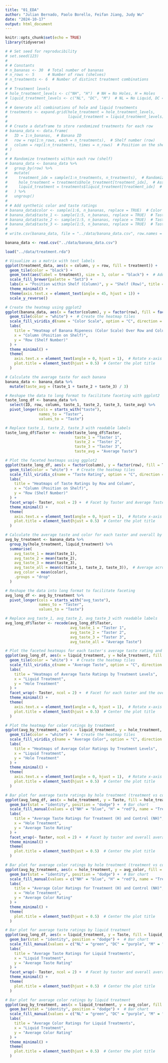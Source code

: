 ```yaml
---
title: "01_EDA"
author: "Julian Bernado, Paolo Borello, Feifan Jiang, Judy Wu"
date: "2024-10-17"
output: html_document
---
```


```r
knitr::opts_chunk$set(echo = TRUE)
library(tidyverse)
```

```r
# # Set seed for reproducibility
# set.seed(123)
# 
# # Constants
# n_bananas <- 30  # Total number of bananas
# n_rows <- 5      # Number of rows (shelves)
# n_treatments <- 6  # Number of distinct treatment combinations
# 
# # Treatment levels
# hole_treatment_levels <- c("NH", "H")  # NH = No Holes, H = Holes
# liquid_treatment_levels <- c("NL", "DC", "M")  # NL = No Liquid, DC = Diet Coke, M = Milk
# 
# # Generate all combinations of hole and liquid treatments
# treatments <- expand.grid(hole_treatment = hole_treatment_levels, 
#                           liquid_treatment = liquid_treatment_levels)
# 
# # Create a dataframe to store randomized treatments for each row
# banana_data <- data.frame(
#   ID = 1:n_bananas,  # Banana ID
#   row = rep(1:n_rows, each = n_treatments),  # Shelf number (row)
#   column = rep(1:n_treatments, times = n_rows)  # Position on the shelf (column)
# )
# 
# # Randomize treatments within each row (shelf)
# banana_data <- banana_data %>%
#   group_by(row) %>%
#   mutate(
#     treatment_idx = sample(1:n_treatments, n_treatments),  # Randomize treatment indices within each row
#     hole_treatment = treatments$hole_treatment[treatment_idx],  # Assign randomized hole treatment
#     liquid_treatment = treatments$liquid_treatment[treatment_idx]  # Assign randomized liquid treatment
#   ) %>%
#   ungroup()
# 
# # Add synthetic color and taste ratings
# banana_data$color <- sample(1:6, n_bananas, replace = TRUE)  # Color scale: 1 (greenest) to 6 (darkest)
# banana_data$taste_1 <- sample(1:5, n_bananas, replace = TRUE)  # Taste rating from tester 1
# banana_data$taste_2 <- sample(1:5, n_bananas, replace = TRUE)  # Taste rating from tester 2
# banana_data$taste_3 <- sample(1:5, n_bananas, replace = TRUE)  # Taste rating from tester 3
# 
# write.csv(banana_data, file = "../data/banana_data.csv", row.names = FALSE)

banana_data <- read.csv("../data/banana_data.csv")
```


```r
load("../data/treatment.rda")

# Visualize as a matrix with text labels
ggplot(treatment_data, aes(x = column, y = row, fill = treatment)) +
  geom_tile(color = "black") +
  geom_text(aes(label = treatment), size = 3, color = "black") +  # Add treatment text
  scale_fill_brewer(palette = "Set3") +
  labs(x = "Position within Shelf (Column)", y = "Shelf (Row)", title = "Randomized Treatment Assignment with Labels") +
  theme_minimal() +
  theme(axis.text.x = element_text(angle = 45, hjust = 1)) + 
  scale_y_reverse()
```

```r
# Create the heatmap using ggplot2
ggplot(banana_data, aes(x = factor(column), y = factor(row), fill = factor(color))) +
  geom_tile(color = "white") +  # Create the heatmap tiles
  scale_fill_viridis_d(name = "Color Scale", option = "C", direction = -1) +  # Use a nice color scale (viridis)
  labs(
    title = "Heatmap of Banana Ripeness (Color Scale) Over Row and Column",
    x = "Column (Position on Shelf)",
    y = "Row (Shelf Number)"
  ) +
  theme_minimal() +
  theme(
    axis.text.x = element_text(angle = 0, hjust = 1),  # Rotate x-axis labels for clarity
    plot.title = element_text(hjust = 0.5)  # Center the plot title
  )
```

```r
# Calculate the average taste for each banana
banana_data <- banana_data %>%
  mutate(taste_avg = (taste_1 + taste_2 + taste_3) / 3)

# Reshape the data to long format to facilitate faceting with ggplot2
taste_long_df <- banana_data %>%
  select(ID, row, column, taste_1, taste_2, taste_3, taste_avg) %>%
  pivot_longer(cols = starts_with("taste"), 
               names_to = "Taster", 
               values_to = "Taste")

# Replace taste_1, taste_2, taste_3 with readable labels
taste_long_df$Taster <- recode(taste_long_df$Taster, 
                               taste_1 = "Taster 1", 
                               taste_2 = "Taster 2", 
                               taste_3 = "Taster 3", 
                               taste_avg = "Average Taste")

# Plot the faceted heatmaps using ggplot2
ggplot(taste_long_df, aes(x = factor(column), y = factor(row), fill = Taste)) +
  geom_tile(color = "white") +  # Create the heatmap tiles
  scale_fill_viridis_c(name = "Taste Rating", option = "C", direction = 1) +  # Color scale
  labs(
    title = "Heatmaps of Taste Ratings by Row and Column",
    x = "Column (Position on Shelf)",
    y = "Row (Shelf Number)"
  ) +
  facet_wrap(~ Taster, ncol = 2) +  # Facet by Taster and Average Taste
  theme_minimal() +
  theme(
    axis.text.x = element_text(angle = 0, hjust = 1),  # Rotate x-axis labels for clarity
    plot.title = element_text(hjust = 0.5)  # Center the plot title
  )
```

```r
# Calculate the average taste and color for each taster and overall by treatment (hole + liquid)
avg_by_treatment <- banana_data %>%
  group_by(hole_treatment, liquid_treatment) %>%
  summarise(
    avg_taste_1 = mean(taste_1),
    avg_taste_2 = mean(taste_2),
    avg_taste_3 = mean(taste_3),
    avg_taste_all = mean(c(taste_1, taste_2, taste_3)),  # Average across all tasters
    avg_color = mean(color),
    .groups = "drop"
  )

# Reshape the data into long format to facilitate faceting
avg_long_df <- avg_by_treatment %>%
  pivot_longer(cols = starts_with("avg_taste"), 
               names_to = "Taster", 
               values_to = "Taste")

# Replace avg_taste_1, avg_taste_2, avg_taste_3 with readable labels
avg_long_df$Taster <- recode(avg_long_df$Taster, 
                             avg_taste_1 = "Taster 1", 
                             avg_taste_2 = "Taster 2", 
                             avg_taste_3 = "Taster 3", 
                             avg_taste_all = "Average Taste")
```

```r
# Plot the faceted heatmaps for each taster's average taste rating and overall average by treatment
ggplot(avg_long_df, aes(x = liquid_treatment, y = hole_treatment, fill = Taste)) +
  geom_tile(color = "white") +  # Create the heatmap tiles
  scale_fill_viridis_c(name = "Average Taste", option = "C", direction = 1) +  # Color scale for average taste
  labs(
    title = "Heatmaps of Average Taste Ratings by Treatment Levels",
    x = "Liquid Treatment",
    y = "Hole Treatment"
  ) +
  facet_wrap(~ Taster, ncol = 2) +  # Facet for each taster and the overall average
  theme_minimal() +
  theme(
    axis.text.x = element_text(angle = 0, hjust = 1),  # Rotate x-axis labels for clarity
    plot.title = element_text(hjust = 0.5)  # Center the plot title
  )

# Plot the heatmap for color ratings by treatment
ggplot(avg_by_treatment, aes(x = liquid_treatment, y = hole_treatment, fill = avg_color)) +
  geom_tile(color = "white") +  # Create the heatmap tiles
  scale_fill_viridis_c(name = "Average Color", option = "C", direction = -1) +  # Color scale for average color
  labs(
    title = "Heatmaps of Average Color Ratings by Treatment Levels",
    x = "Liquid Treatment",
    y = "Hole Treatment"
  ) +
  theme_minimal() +
  theme(
    axis.text.x = element_text(angle = 0, hjust = 1),  # Rotate x-axis labels for clarity
    plot.title = element_text(hjust = 0.5)  # Center the plot title
  )

# Bar plot for average taste ratings by hole treatment (treatment vs control)
ggplot(avg_long_df, aes(x = hole_treatment, y = Taste, fill = hole_treatment)) +
  geom_bar(stat = "identity", position = "dodge") +  # Bar chart
  scale_fill_manual(values = c("NH" = "blue", "H" = "red"), name = "Treatment") +  # Custom colors for control and treatment
  labs(
    title = "Average Taste Ratings for Treatment (H) and Control (NH)",
    x = "Hole Treatment",
    y = "Average Taste Rating"
  ) +
  facet_wrap(~ Taster, ncol = 2) +  # Facet by taster and overall average
  theme_minimal() +
  theme(
    plot.title = element_text(hjust = 0.5)  # Center the plot title
  )

# Bar plot for average color ratings by hole treatment (treatment vs control)
ggplot(avg_by_treatment, aes(x = hole_treatment, y = avg_color, fill = hole_treatment)) +
  geom_bar(stat = "identity", position = "dodge") +  # Bar chart
  scale_fill_manual(values = c("NH" = "blue", "H" = "red"), name = "Treatment") +  # Custom colors for control and treatment
  labs(
    title = "Average Color Ratings for Treatment (H) and Control (NH)",
    x = "Hole Treatment",
    y = "Average Color Rating"
  ) +
  theme_minimal() +
  theme(
    plot.title = element_text(hjust = 0.5)  # Center the plot title
  )

# Bar plot for average taste ratings by liquid treatment
ggplot(avg_long_df, aes(x = liquid_treatment, y = Taste, fill = liquid_treatment)) +
  geom_bar(stat = "identity", position = "dodge") +  # Bar chart
  scale_fill_manual(values = c("NL" = "green", "DC" = "purple", "M" = "orange"), name = "Liquid Treatment") +  # Custom colors for liquid treatment
  labs(
    title = "Average Taste Ratings for Liquid Treatments",
    x = "Liquid Treatment",
    y = "Average Taste Rating"
  ) +
  facet_wrap(~ Taster, ncol = 2) +  # Facet by taster and overall average
  theme_minimal() +
  theme(
    plot.title = element_text(hjust = 0.5)  # Center the plot title
  )

# Bar plot for average color ratings by liquid treatment
ggplot(avg_by_treatment, aes(x = liquid_treatment, y = avg_color, fill = liquid_treatment)) +
  geom_bar(stat = "identity", position = "dodge") +  # Bar chart
  scale_fill_manual(values = c("NL" = "green", "DC" = "purple", "M" = "orange"), name = "Liquid Treatment") +  # Custom colors for liquid treatment
  labs(
    title = "Average Color Ratings for Liquid Treatments",
    x = "Liquid Treatment",
    y = "Average Color Rating"
  ) +
  theme_minimal() +
  theme(
    plot.title = element_text(hjust = 0.5)  # Center the plot title
  )
```

